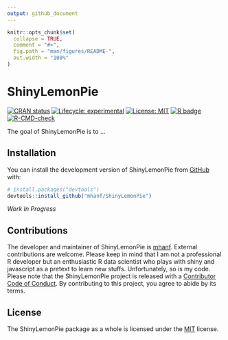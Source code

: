 ```yaml
---
output: github_document
---
```


<!-- README.md is generated from README.Rmd. Please edit that file -->

```r
knitr::opts_chunk$set(
  collapse = TRUE,
  comment = "#>",
  fig.path = "man/figures/README-",
  out.width = "100%"
)
```

# ShinyLemonPie

<!-- badges: start -->
[![CRAN status](https://www.r-pkg.org/badges/version/ShinyLemonPie)](https://CRAN.R-project.org/package=ShinyLemonPie)
[![Lifecycle: experimental](https://img.shields.io/badge/lifecycle-experimental-orange.svg)](https://lifecycle.r-lib.org/articles/stages.html#experimental)
[![License: MIT](https://img.shields.io/badge/License-MIT-blue.svg)](https://opensource.org/license/mit-0/)
[![R badge](https://img.shields.io/badge/Build%20with-♥%20and%20R-blue)](https://github.com/mhanf/ShinyFriendlyCaptcha)
[![R-CMD-check](https://github.com/mhanf/ShinyLemonPie/actions/workflows/R-CMD-check.yaml/badge.svg)](https://github.com/mhanf/ShinyLemonPie/actions/workflows/R-CMD-check.yaml)
<!-- badges: end -->

The goal of ShinyLemonPie is to ...

## Installation

You can install the development version of ShinyLemonPie from [GitHub](https://github.com/) with:

``` r
# install.packages("devtools")
devtools::install_github("mhanf/ShinyLemonPie")
```
*Work In Progress*

## Contributions

The developer and maintainer of ShinyLemonPie is [mhanf](https://github.com/mhanf). External contributions are welcome. Please keep in mind that I am not a professional R developer but an enthusiastic R data scientist who plays with shiny and javascript as a pretext to learn new stuffs. Unfortunately, so is my code. Please note that the ShinyLemonPie project is released with a [Contributor Code of Conduct](https://contributor-covenant.org/version/2/1/CODE_OF_CONDUCT.html). By contributing to this project, you agree to abide by its terms.

## License

The ShinyLemonPie package as a whole is licensed under the [MIT](https://opensource.org/licenses/mit-license.php) license.
